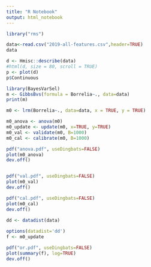 ```yaml
---
title: "R Notebook"
output: html_notebook
---
```



```r
library("rms")
```

```r
data<-read.csv("2019-all-features.csv",header=TRUE)
data
```

```r
d <- Hmisc::describe(data)
#html(d, size = 80, scroll = TRUE)
p <- plot(d)
p$Continuous
```

```r
library(BayesVarSel)
m <- GibbsBvs(formula = Borrelia~., data=data)
print(m)
```

```r
m0 <- lrm(Borrelia~., data=data, x = TRUE, y = TRUE)
```

```r
m0_anova <- anova(m0)
m0_update <- update(m0, x=TRUE, y=TRUE)
m0_val <- validate(m0, B=1000)
m0_cal <- calibrate(m0, B=1000)

pdf("anova.pdf", useDingbats=FALSE) 
plot(m0_anova)
dev.off()


pdf("val.pdf", useDingbats=FALSE) 
plot(m0_val)
dev.off()

pdf("cal.pdf", useDingbats=FALSE) 
plot(m0_cal)
dev.off()

```

```r
dd <- datadist(data)
  
options(datadist='dd')
f <- m0_update

pdf("or.pdf", useDingbats=FALSE) 
plot(summary(f), log=TRUE)
dev.off()
```
